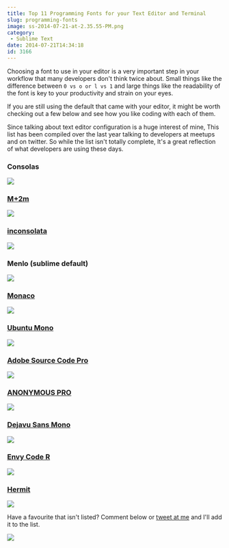 ```yaml
---
title: Top 11 Programming Fonts for your Text Editor and Terminal
slug: programming-fonts
image: ss-2014-07-21-at-2.35.55-PM.png
category:
 - Sublime Text
date: 2014-07-21T14:34:18
id: 3166
---
```


Choosing a font to use in your editor is a very important step in your workflow that many developers don't think twice about. Small things like the difference between `0 vs o or l vs 1` and large things like the readability of the font is key to your productivity and strain on your eyes.

If you are still using the default that came with your editor, it might be worth checking out a few below and see how you like coding with each of them.

Since talking about text editor configuration is a huge interest of mine, This list has been compiled over the last year talking to developers at meetups and on twitter. So while the list isn't totally complete, It's a great reflection of what developers are using these days.

### Consolas

![](consolas.png)

### [M+2m](http://www.fontspace.com/m-fonts/m-2m)

![](m2+m.png)

### [inconsolata](http://levien.com/type/myfonts/inconsolata.html)

![](incolsolata.png)

### Menlo (sublime default)

![](menlo.png)

### [Monaco](https://github.com/todylu/monaco.ttf)

![](monaco.png)

### [Ubuntu Mono](http://font.ubuntu.com/)

![](ubuntumono.png)

### [Adobe Source Code Pro](http://store1.adobe.com/cfusion/store/html/index.cfm?event=displayFontPackage&code=1960)

![](sourcecodepro.png)

### [ANONYMOUS PRO](http://www.marksimonson.com/fonts/view/anonymous-pro)

![](anonymouspro.png)

### [Dejavu Sans Mono](http://dejavu-fonts.org/wiki/Main_Page)

![](dejavusansmono.png)

### [Envy Code R](http://www.fontsquirrel.com/fonts/Envy-Code-R)

![](envy.png)

### [Hermit](https://pcaro.es/p/hermit/)

![](hermit.png)

Have a favourite that isn't listed? Comment below or [tweet at me](http://twitter.com/wesbos) and I'll add it to the list.

[![](facebook-share2.png)](https://sublimetextbook.com/?utm_source=fonts&utm_medium=banner&utm_campaign=product)